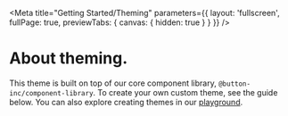 
<Meta
  title="Getting Started/Theming"
  parameters={{ layout: 'fullscreen', fullPage: true, previewTabs: { canvas: { hidden: true } } }}
/>

# About theming.

This theme is built on top of our core component library, `@button-inc/component-library`. To create your own custom theme, see the guide below.
You can also explore creating themes in our [playground](https://service-development-toolkit.herokuapp.com/theme-builder/button).

<Base />

<Components />
